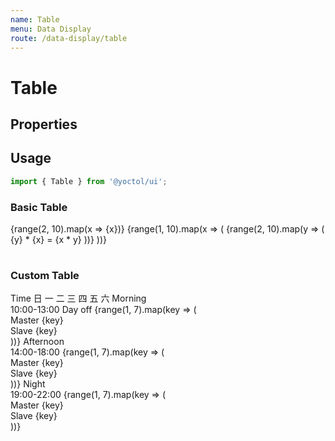 ```yaml
---
name: Table
menu: Data Display
route: /data-display/table
---
```



# Table

## Properties

<PropsTable of={Table} />

## Usage

```js
import { Table } from '@yoctol/ui';
```

### Basic Table

<Playground>
  <Table>
    <Table.Head>
      {range(2, 10).map(x => <Table.HeadColumn>{x}</Table.HeadColumn>)}
    </Table.Head>
    <Table.Body>
      {range(1, 10).map(x => (
        <Table.Row key={x}>
          {range(2, 10).map(y => (
            <Table.Column>
              {y} * {x} = {x * y}
            </Table.Column>
          ))}
        </Table.Row>
      ))}
    </Table.Body>
  </Table>
</Playground>

### Custom Table

<Playground>
  <Table textAlign="center">
    <Table.Head>
      <Table.HeadColumn colSpan="8">Time</Table.HeadColumn>
    </Table.Head>
    <Table.Body>
      <Table.Row>
        <Table.Column />
        <Table.Column>日</Table.Column>
        <Table.Column>一</Table.Column>
        <Table.Column>二</Table.Column>
        <Table.Column>三</Table.Column>
        <Table.Column>四</Table.Column>
        <Table.Column>五</Table.Column>
        <Table.Column>六</Table.Column>
      </Table.Row>
      <Table.Row>
        <Table.Column>
          Morning<br />10:00-13:00
        </Table.Column>
        <Table.Column
          rowSpan="3"
          borderLeft="1px solid"
          borderRight="1px solid"
        >
          Day off
        </Table.Column>
        {range(1, 7).map(key => (
          <Table.Column key={key}>
            <div>Master {key}</div>
            <div>Slave {key}</div>
          </Table.Column>
        ))}
      </Table.Row>
      <Table.Row>
        <Table.Column>
          Afternoon<br />14:00-18:00
        </Table.Column>
        {range(1, 7).map(key => (
          <Table.Column key={key}>
            <div>Master {key}</div>
            <div>Slave {key}</div>
          </Table.Column>
        ))}
      </Table.Row>
      <Table.Row>
        <Table.Column>
          Night<br />19:00-22:00
        </Table.Column>
        {range(1, 7).map(key => (
          <Table.Column key={key}>
            <div>Master {key}</div>
            <div>Slave {key}</div>
          </Table.Column>
        ))}
      </Table.Row>
    </Table.Body>
  </Table>
</Playground>
